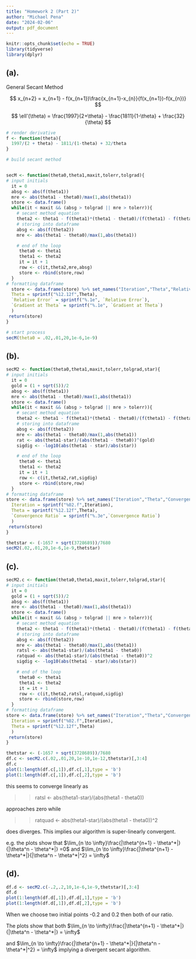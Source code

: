 ```yaml
---
title: "Homework 2 (Part 2)"
author: "Michael Pena"
date: "2024-02-06"
output: pdf_document
---
```


```r
knitr::opts_chunk$set(echo = TRUE)
library(tidyverse)
library(dplyr)
```

## (a).

General Secant Method

$$
x_{n+2} = x_{n+1} - f(x_{n+1})\frac{x_{n+1}-x_{n}}{f(x_{n+1})-f(x_{n})}
$$

$$
\ell'(\theta) = \frac{1997}{2+\theta} - \frac{1811}{1-\theta} + \frac{32}{\theta} 
$$

```r
# render derivative
f <- function(theta){
  1997/(2 + theta) - 1811/(1-theta) + 32/theta
}

# build secant method


secM <- function(theta0,theta1,maxit,tolerr,tolgrad){
# input initials
  it = 0
  absg <- abs(f(theta1))
  mre <- abs(theta1 - theta0)/max(1,abs(theta1))
  store <- data.frame()
  while(it < maxit && (absg > tolgrad || mre > tolerr)){
    # secant method equation
    theta2 <- theta1 - f(theta1)*(theta1 - theta0)/(f(theta1) - f(theta0))
    # storing into dataframe
    absg <- abs(f(theta2))
    mre <- abs(theta1 - theta0)/max(1,abs(theta1))

    # end of the loop
     theta0 <- theta1
     theta1 <- theta2
     it = it + 1
     row <- c(it,theta2,mre,absg)
     store <- rbind(store,row)
  }
# formatting dataframe
  store <- data.frame(store) %>% set_names("Iteration","Theta","Relative Error","Gradient at Theta") %>% mutate(
  Theta = sprintf("%12.12f",Theta),
  `Relative Error` = sprintf("%.1e", `Relative Error`),
  `Gradient at Theta` = sprintf("%.1e", `Gradient at Theta`)
  )  
 return(store)
}

```


```r
# start process
secM(theta0 = .02,.01,20,1e-6,1e-9)

```

## (b).

```r
secM2 <- function(theta0,theta1,maxit,tolerr,tolgrad,star){
# input initials
  it = 0
  gold = (1 + sqrt(5))/2
  absg <- abs(f(theta1))
  mre <- abs(theta1 - theta0)/max(1,abs(theta1))
  store <- data.frame()
  while(it < maxit && (absg > tolgrad || mre > tolerr)){
    # secant method equation
    theta2 <- theta1 - f(theta1)*(theta1 - theta0)/(f(theta1) - f(theta0))
    # storing into dataframe
    absg <- abs(f(theta2))
    mre <- abs(theta1 - theta0)/max(1,abs(theta1))
    rat <- abs(theta1-star)/(abs(theta1 - theta0))^(gold)
    sigdig <- -log10(abs(theta1 - star)/abs(star))

    # end of the loop
     theta0 <- theta1
     theta1 <- theta2
     it = it + 1
     row <- c(it,theta2,rat,sigdig)
     store <- rbind(store,row)
  }
# formatting dataframe
store <- data.frame(store) %>% set_names("Iteration","Theta","Convergence Ratio","Sig. Digits") %>% mutate(
  Iteration = sprintf("%02.f",Iteration),
  Theta = sprintf("%12.12f",Theta),
  `Convergence Ratio` = sprintf("%.3e",`Convergence Ratio`)
  )  
 return(store)
}
```


```r
thetstar <- (-1657 + sqrt(3728689))/7680
secM2(.02,.01,20,1e-6,1e-9,thetstar)
```

## (c).

```r
secM2.c <- function(theta0,theta1,maxit,tolerr,tolgrad,star){
# input initials
  it = 0
  gold = (1 + sqrt(5))/2
  absg <- abs(f(theta1))
  mre <- abs(theta1 - theta0)/max(1,abs(theta1))
  store <- data.frame()
  while(it < maxit && (absg > tolgrad || mre > tolerr)){
    # secant method equation
    theta2 <- theta1 - f(theta1)*(theta1 - theta0)/(f(theta1) - f(theta0))
    # storing into dataframe
    absg <- abs(f(theta2))
    mre <- abs(theta1 - theta0)/max(1,abs(theta1))
    ratsl <- abs(theta1-star)/(abs(theta1 - theta0))
    ratquad <- abs(theta1-star)/(abs(theta1 - theta0))^2
    sigdig <- -log10(abs(theta1 - star)/abs(star))

    # end of the loop
     theta0 <- theta1
     theta1 <- theta2
     it = it + 1
     row <- c(it,theta2,ratsl,ratquad,sigdig)
     store <- rbind(store,row)
  }
# formatting dataframe
store <- data.frame(store) %>% set_names("Iteration","Theta","Convergence Ratio Lin","Convergence Ratio Quad","Sig. Digits") %>% mutate(
  Iteration = sprintf("%02.f",Iteration), 
  Theta = sprintf("%12.12f",Theta)  
  )  
 return(store)
}
```

```r
thetstar <- (-1657 + sqrt(3728689))/7680
df.c <- secM2.c(.02,.01,20,1e-10,1e-12,thetstar)[,3:4]
df.c
plot(1:length(df.c[,1]),df.c[,1],type = 'b')
plot(1:length(df.c[,1]),df.c[,2],type = 'b')

```

this seems to converge linearly as 

>> ratsl <- abs(theta1-star)/(abs(theta1 - theta0))

approaches zero while 

>> ratquad <- abs(theta1-star)/(abs(theta1 - theta0))^2

does diverges. This implies our algorithm is super-linearly convergent.

e.g. the plots show that $\lim_{n \to \infty}\frac{|\theta^{n+1} - \theta^*|}{|\theta^n - \theta^*|} =0$ and $\lim_{n \to \infty}\frac{|\theta^{n+1} - \theta^*|}{|\theta^n - \theta^*|^2} = \infty$

## (d).

```r
df.d <- secM2.c(-.2,.2,10,1e-6,1e-9,thetstar)[,3:4]
df.d
plot(1:length(df.d[,1]),df.d[,1],type = 'b')
plot(1:length(df.d[,1]),df.d[,2],type = 'b')

```

When we choose two initial points -0.2 and 0.2 then both of our ratio. 

The plots show that both $\lim_{n \to \infty}\frac{|\theta^{n+1} - \theta^*|}{|\theta^n - \theta^*|} = \infty$

and $\lim_{n \to \infty}\frac{|\theta^{n+1} - \theta^*|}{|\theta^n - \theta^*|^2} = \infty$ implying a divergent secant algorithm. 

